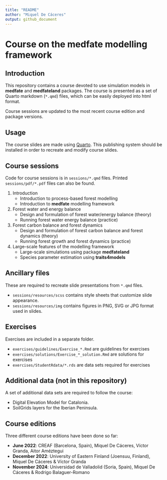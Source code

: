 ```yaml
---
title: "README"
author: "Miquel De Cáceres"
output: github_document
---
```


# Course on the medfate modelling framework

## Introduction

This repository contains a course devoted to use simulation models in **medfate** and **medfateland** packages. The course is presented as a set of Quarto markdown (`*.qmd`) files, which can be easily deployed into html format.

Course sessions are updated to the most recent course edition and package versions.

## Usage

The course slides are made using [Quarto](https://quarto.org/). This publishing system should be installed in order to recreate and modify course slides.

## Course sessions

Code for course sessions is in `sessions/*.qmd` files. Printed `sessions/pdf/*.pdf` files can also be found.

1. Introduction
    + Introduction to process-based forest modelling
    + Introduction to **medfate** modelling framework
2. Forest water and energy balance
    + Design and formulation of forest water/energy balance (theory)
    + Running forest water energy balance (practice)
3. Forest carbon balance and forest dynamics
    + Design and formulation of forest carbon balance and forest dynamics (theory)
    + Running forest growth and forest dynamics (practice)
4. Large-scale features of the modelling framework
    + Large-scale simulations using package **medfateland**
    + Species parameter estimation using **traits4models**

## Ancillary files

These are required to recreate slide presentations from `*.qmd` files.

+ `sessions/resources/scss` contains style sheets that customize slide appearance. 
+ `sessions/resources/img` contains figures in PNG, SVG or JPG format used in slides.

## Exercises

Exercises are included in a separate folder.

+ `exercises/guidelines/Exercise_*.Rmd` are guidelines for exercises
+ `exercises/solutions/Exercise_*_solution.Rmd` are solutions for exercises
+ `exercises/StudentRdata/*.rds` are data sets required for exercises

## Additional data (not in this repository)

A set of additional data sets are required to follow the course:

+ Digital Elevation Model for Catalonia.
+ SoilGrids layers for the Iberian Peninsula.


## Course editions

Three different course editions have been done so far:

+ **June 2022**: CREAF (Barcelona, Spain), Miquel De Cáceres, Víctor Granda, Aitor Améztegui
+ **December 2022**: University of Eastern Finland (Joensuu, Finland), Miquel De Cáceres & Víctor Granda
+ **November 2024**: Universidad de Valladolid (Soria, Spain), Miquel De Cáceres & Rodrigo Balaguer-Romano
